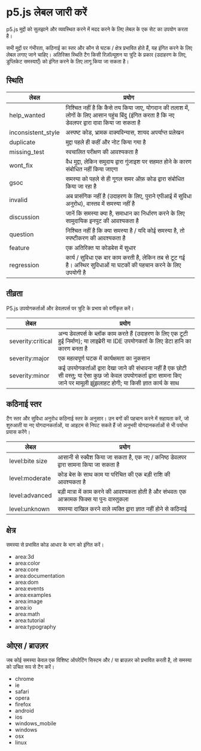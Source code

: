 # p5.js लेबल जारी करें

p5.js मुद्दों को सुलझाने और व्यवस्थित करने में मदद करने के लिए लेबल के एक सेट का उपयोग करता है।

सभी मुद्दों पर गंभीरता, कठिनाई का स्तर और कौन से घटक / क्षेत्र प्रभावित होते हैं, यह इंगित करने के लिए लेबल लगाए जाने चाहिए। अतिरिक्त स्थिति टैग किसी रिज़ॉल्यूशन या त्रुटि के प्रकार (उदाहरण के लिए, डुप्लिकेट समस्याएँ) को इंगित करने के लिए लागू किया जा सकता है।

## स्थिति

| लेबल                | प्रयोग                                                                                                                                         |
| ------------------- | ---------------------------------------------------------------------------------------------------------------------------------------------- |
| help\_wanted        | निश्चित नहीं है कि कैसे तय किया जाए, योगदान की तलाश में, लोगों के लिए आसान पहुंच बिंदु (इंगित करता है कि नए डेवलपर द्वारा दावा किया जा सकता है |
| inconsistent\_style | अस्पष्ट कोड, भ्रामक वाक्यविन्यास, शायद अपर्याप्त प्रलेखन                                                                                       |
| duplicate           | मुद्दा पहले ही कहीं और नोट किया गया है                                                                                                         |
| missing\_test       | स्वचालित परीक्षण की आवश्यकता है                                                                                                                |
| wont\_fix           | वैध मुद्दा, लेकिन समुदाय द्वारा गुंजाइश पर सहमत होने के कारण संबोधित नहीं किया जाएगा                                                           |
| gsoc                | समस्या को पहले से ही गूगल समर ऑफ़ कोड द्वारा संबोधित किया जा रहा है                                                                            |
| invalid             | अब प्रासंगिक नहीं है (उदाहरण के लिए, पुराने एपीआई में सुविधा अनुरोध), वास्तव में समस्या नहीं है                                                |
| discussion          | जानें कि समस्या क्या है, समाधान का निर्धारण करने के लिए सामुदायिक इनपुट की आवश्यकता है                                                         |
| question            | निश्चित नहीं है कि क्या समस्या है / यदि कोई समस्या है, तो स्पष्टीकरण की आवश्यकता है                                                            |
| feature             | एक अतिरिक्त या कोडबेस में सुधार                                                                                                                |
| regression          | कार्य / सुविधा एक बार काम करती है, लेकिन तब से टूट गई है। अस्थिर सुविधाओं या घटकों की पहचान करने के लिए उपयोगी है                              |

## तीव्रता

P5.js उपयोगकर्ताओं और डेवलपर्स पर त्रुटि के प्रभाव को वर्गीकृत करें।

| लेबल              | प्रयोग                                                                                                                                                                        |
| ----------------- | ----------------------------------------------------------------------------------------------------------------------------------------------------------------------------- |
| severity:critical | अन्य डेवलपर्स के ब्लॉक काम करते हैं (उदाहरण के लिए एक टूटी हुई निर्माण); या लाइब्रेरी या IDE उपयोगकर्ता के लिए डेटा हानि का कारण बनता है                                      |
| severity:major    | एक महत्वपूर्ण घटक में कार्यक्षमता का नुकसान                                                                                                                                   |
| severity:minor    | कई उपयोगकर्ताओं द्वारा देखा जाने की संभावना नहीं है एक छोटी सी वस्तु; या ऐसा कुछ जो केवल उपयोगकर्ता द्वारा सामना किए जाने पर मामूली झुंझलाहट होगी; या किसी ज्ञात कार्य के साथ |

## कठिनाई स्तर

टैग स्तर और सुविधा अनुरोध कठिनाई स्तर के अनुसार। उन बगों की पहचान करने में सहायता करें, जो शुरुआती या नए योगदानकर्ताओं, या आइटम से निपट सकते हैं जो अनुभवी योगदानकर्ताओं से भी पर्याप्त प्रयास करेंगे।

| लेबल            | प्रयोग                                                                                    |
| --------------- | ----------------------------------------------------------------------------------------- |
| level:bite size | आसानी से स्क्वैश किया जा सकता है, एक नए / कनिष्ठ डेवलपर द्वारा सामना किया जा सकता है      |
| level:moderate  | कोड बेस के साथ काम या परिचित की एक बड़ी राशि की आवश्यकता है                               |
| level:advanced  | बड़ी मात्रा में काम करने की आवश्यकता होती है और संभवतः एक आक्रामक फिक्स या पुनः वास्तुकला |
| level:unknown   | समस्या दाखिल करने वाले व्यक्ति द्वारा ज्ञात नहीं होने से कठिनाई                           |

## क्षेत्र

समस्या से प्रभावित कोड आधार के भाग को इंगित करें।

* area:3d
* area:color
* area:core
* area:documentation
* area:dom
* area:events
* area:examples
* area:image
* area:io
* area:math
* area:tutorial
* area:typography

## ओएस / ब्राउज़र

जब कोई समस्या केवल एक विशिष्ट ऑपरेटिंग सिस्टम और / या ब्राउज़र को प्रभावित करती है, तो समस्या को उचित रूप से टैग करें।

* chrome
* ie
* safari
* opera
* firefox
* android
* ios
* windows\_mobile
* windows
* osx
* linux
